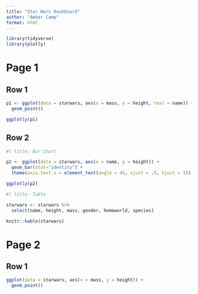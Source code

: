 ```yaml
---
title: "Star Wars Dashboard"
author: "Amber Camp"
format: html
---
```


```r
library(tidyverse)
library(plotly)
```

# Page 1

## Row 1

```r
p1 <- ggplot(data = starwars, aes(x = mass, y = height, text = name)) +
  geom_point()

ggplotly(p1) 
```

## Row 2 {.tabset}

```r
#| title: Bar Chart

p2 <- ggplot(data = starwars, aes(x = name, y = height)) +
  geom_bar(stat="identity") +
  theme(axis.text.x = element_text(angle = 45, vjust = .5, hjust = 1))

ggplotly(p2)
```

```r
#| title: Table

starwars <- starwars %>% 
  select(name, height, mass, gender, homeworld, species)

knitr::kable(starwars)
```

# Page 2

## Row 1

```r
ggplot(data = starwars, aes(x = mass, y = height)) +
  geom_point()
```
